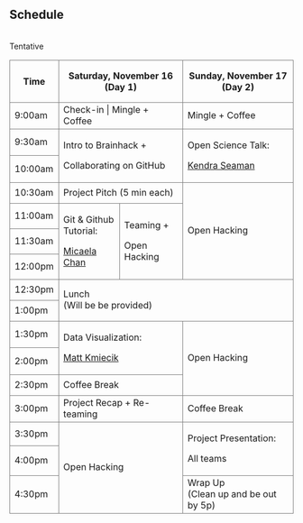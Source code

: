 <section id="schedule" class="bg-light">
<div class="container">
<div class="row">
<div class="col-lg-12 mx-auto text-center">
<h2>Schedule</h2>

<br>Tentative
<br>

<style> 
.table tbody td, .table thead th {
    border: grey solid 1px;
    vertical-align: middle;
}
</style>

<table class="table table-hover text-center align-middle">
	<thead>
		<tr style="height: 38px;">
			<th class="tg-0pky" style="height: 75px;" rowspan="2">Time</th>
			<th class="tg-c3ow" style="height: 38px;" colspan="2">Saturday, November 16 (Day 1)</th>
			<th class="tg-c3ow" style="height: 38px;" colspan="2">Sunday, November 17 (Day 2)</th>
		</tr>
	</thead>
	<tbody class="align-middle">
		<tr style="height: 37px;">
			<td class="tg-0pky" style="height: 37px;">9:00am</td>
			<td class="tg-c3ow" style="height: 37px;" colspan="2">Check-in | Mingle + Coffee</td>
			<td class="tg-c3ow" style="height: 37px;" colspan="2">Mingle + Coffee</td>
		</tr>
		<tr style="height: 37px;">
			<td class="tg-0pky" style="height: 37px;">9:30am</td>
			<td class="tg-9wq8" style="height: 74px;" colspan="2" rowspan="2">
				<p>Intro to Brainhack +</p>
				<p>Collaborating on GitHub</p>
			</td>
			<td class="tg-9wq8" style="height: 74px;" colspan="2" rowspan="2">
				<p>Open Science Talk:&nbsp;</p>
				<p><a href="https://agingwelllab.github.io/">Kendra Seaman</a></p>
			</td>
		</tr>
		<tr style="height: 37px;">
			<td class="tg-0pky" style="height: 37px;">10:00am</td>
		</tr>
		<tr style="height: 37px;">
			<td class="tg-0pky" style="height: 37px;">10:30am</td>
			<td class="tg-c3ow" style="height: 37px;" colspan="2">Project Pitch (5 min each)</td>
			<td class="tg-9wq8" style="height: 148px;" colspan="2" rowspan="4">Open Hacking</td>
		</tr>
		<tr style="height: 37px;">
			<td class="tg-0pky" style="height: 37px;">11:00am</td>
			<td class="tg-9wq8 align-middle" style="height: 111px;" rowspan="3">
				<p>Git &amp; Github<br />Tutorial:</p>
				<p><a href="https://micaelachan.com/">Micaela Chan</a></p>
			</td>
			<td class="tg-9wq8" style="height: 111px;" rowspan="3">
				<p>Teaming +</p>
				<p>Open Hacking</p>
			</td>
		</tr>
		<tr style="height: 37px;">
			<td class="tg-0pky" style="height: 37px;">11:30am</td>
		</tr>
		<tr style="height: 37px;">
			<td class="tg-0pky" style="height: 37px;">12:00pm</td>
		</tr>
		<tr style="height: 37px;">
			<td class="tg-0pky" style="height: 37px;">12:30pm</td>
			<td class="tg-9wq8" style="height: 74px;" colspan="4" rowspan="2">Lunch <br>(Will be be provided)</td>
		</tr>
		<tr style="height: 37px;">
			<td class="tg-0pky" style="height: 37px;">1:00pm</td>
		</tr>
		<tr style="height: 37px;">
			<td class="tg-0pky" style="height: 37px;">1:30pm</td>
			<td class="tg-9wq8" style="height: 74px;" colspan="2" rowspan="2">
			<p>Data Visualization:</p>
			<p><a href="https://mattkmiecik.com/">Matt&nbsp;Kmiecik</a></p>
			</td>
			<td class="tg-9wq8" style="height: 111px;" colspan="2" rowspan="3">Open Hacking</td>
		</tr>
		<tr style="height: 37px;">
			<td class="tg-0pky" style="height: 37px;">2:00pm</td>
		</tr>
		<tr style="height: 37px;">
			<td class="tg-0pky" style="height: 37px;">2:30pm</td>
			<td class="tg-9wq8" style="height: 37px;" colspan="2" rowspan="1">Coffee Break</td>
		</tr>
		<tr style="height: 37px;">
			<td class="tg-0pky" style="height: 37px;">3:00pm</td>
			<td class="tg-c3ow" style="height: 37px;" colspan="2">Project&nbsp;Recap + Re-teaming</td>
			<td class="tg-c3ow" style="height: 37px;" colspan="2">Coffee Break</td>
		</tr>
		<tr style="height: 30px;">
			<td class="tg-0pky" style="height: 30px;">3:30pm</td>
			<td class="tg-9wq8" style="height: 124px;" colspan="2" rowspan="3">Open Hacking</td>
			<td class="tg-9wq8" style="height: 67px;" colspan="2" rowspan="2">
				<p>Project Presentation:</p>
				<p>All teams</p>
			</td>
		</tr>
		<tr style="height: 37px;">
			<td class="tg-0pky" style="height: 37px;">4:00pm</td>
		</tr>
		<tr style="height: 57px;">
			<td class="tg-0pky" style="height: 57px;">4:30pm</td>
			<td class="tg-c3ow" style="height: 57px;" colspan="2">Wrap Up <br>(Clean up and be out by 5p)</td>
		</tr>
	</tbody>
</table>

</div>
</div>
</div>
</section>